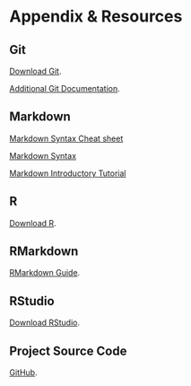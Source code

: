 # Appendix & Resources {-}

## Git {-}
[Download Git](https://git-scm.com/downloads).

[Additional Git Documentation](https://git-scm.com/doc).

## Markdown {-}
[Markdown Syntax Cheat sheet](https://www.markdownguide.org/cheat-sheet/)

[Markdown Syntax](https://www.markdownguide.org/basic-syntax)

[Markdown Introductory Tutorial](https://www.markdowntutorial.com/lesson/1/)

## R {-}
[Download R](https://cloud.r-project.org/).

## RMarkdown {-}
[RMarkdown Guide](https://bookdown.org/yihui/rmarkdown/).

## RStudio {-}
[Download RStudio](https://rstudio.com/products/rstudio/download/#download).

## Project Source Code {-}
[GitHub](https://github.com/Peter-Kedron/COVID-19-Digital-Contact-Tracing-and-Geospatial-Technologies-and-Privacy).
